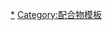 {{Navbox
| name  =  茂金属
| state = <includeonly>{{{state|collapsed}}}</includeonly>
| title = 金属[[环戊二烯]]配合物
| listclass = hlist
| titlestyle = 
| group1 = 全取代[[金属茂]]
| list1 = 
  {{Navbox|subgroup
  | group1 = 二茂
  | list1  = 
* [[二茂铍|Be(C<sub>5</sub>H<sub>5</sub>)<sub>2</sub>]]
* [[二茂镁|Mg(C<sub>5</sub>H<sub>5</sub>)<sub>2</sub>]]
* [[二茂钒|V(C<sub>5</sub>H<sub>5</sub>)<sub>2</sub>]]
* [[二茂铬|Cr(C<sub>5</sub>H<sub>5</sub>)<sub>2</sub>]]
* [[二茂锰|Mn(C<sub>5</sub>H<sub>5</sub>)<sub>2</sub>]]
* [[二茂铁|Fe(C<sub>5</sub>H<sub>5</sub>)<sub>2</sub>]]
* [[二茂钴|Co(C<sub>5</sub>H<sub>5</sub>)<sub>2</sub>]]
* [[二茂镍|Ni(C<sub>5</sub>H<sub>5</sub>)<sub>2</sub>]]
* [[二茂钌|Ru(C<sub>5</sub>H<sub>5</sub>)<sub>2</sub>]]
* [[二茂铑|Rh(C<sub>5</sub>H<sub>5</sub>)<sub>2</sub>]]
* [[二茂锡|Sn(C<sub>5</sub>H<sub>5</sub>)<sub>2</sub>]]
* [[二茂锇|Os(C<sub>5</sub>H<sub>5</sub>)<sub>2</sub>]]
* [[二茂铅|Pb(C<sub>5</sub>H<sub>5</sub>)<sub>2</sub>]]

  | group2 = 三茂
  | list2  = 
* [[三茂钪|Sc(C<sub>5</sub>H<sub>5</sub>)<sub>3</sub>]]
* [[三茂钇|Y(C<sub>5</sub>H<sub>5</sub>)<sub>3</sub>]]
* [[三茂镧|La(C<sub>5</sub>H<sub>5</sub>)<sub>3</sub>]]
* [[三茂铈|Ce(C<sub>5</sub>H<sub>5</sub>)<sub>3</sub>]]
* [[三茂镨|Pr(C<sub>5</sub>H<sub>5</sub>)<sub>3</sub>]]
* [[三茂钕|Nd(C<sub>5</sub>H<sub>5</sub>)<sub>3</sub>]]
* [[三茂钷|Pm(C<sub>5</sub>H<sub>5</sub>)<sub>3</sub>]]
* [[三茂钐|Sm(C<sub>5</sub>H<sub>5</sub>)<sub>3</sub>]]

  | group3 = 四茂
  | list3  = 
* [[四茂铀|U(C<sub>5</sub>H<sub>5</sub>)<sub>4</sub>]]
}}

| group2 = 金属茂盐
| list2 = 
* [[环戊二烯基钠|C<sub>5</sub>H<sub>5</sub><sup>-</sup>Na<sup>+</sup>]]
* [[環戊二烯基鋰|C<sub>5</sub>H<sub>5</sub><sup>-</sup>Li<sup>+</sup>]]
* [[环戊二烯基铟(I)|C<sub>5</sub>H<sub>5</sub><sup>-</sup>In<sup>+</sup>]]
* [[环戊二烯基铊|C<sub>5</sub>H<sub>5</sub><sup>-</sup>Tl<sup>+</sup>]]
* [[四氟硼酸二茂铁|[Fe(C<sub>5</sub>H<sub>5</sub>)<sub>2</sub>]BF<sub>4</sub>]]
* [[六氟磷酸二茂铁|[Fe(C<sub>5</sub>H<sub>5</sub>)<sub>2</sub>]PF<sub>6</sub>]]

| group3 = [[茂基配合物|金属茂配合物]]
| list3 = 
* [[环戊二烯基三羰基钨二聚体|(C<sub>5</sub>H<sub>5</sub>)<sub>2</sub>W<sub>2</sub>(CO)<sub>6</sub>]]
* [[环戊二烯基三羰基钼二聚体|(C<sub>5</sub>H<sub>5</sub>)<sub>2</sub>Mo<sub>2</sub>(CO)<sub>6</sub>]]
* [[环戊二烯基三羰基铬二聚体|(C<sub>5</sub>H<sub>5</sub>)<sub>2</sub>Cr<sub>2</sub>(CO)<sub>6</sub>]]
* [[二羰基二茂钛|(C<sub>5</sub>H<sub>5</sub>)<sub>2</sub>Ti(CO)<sub>2</sub>]]
* [[五硫化二茂钛|(C<sub>5</sub>H<sub>5</sub>)<sub>2</sub>TiS<sub>5</sub>]]
* {{le|双(环戊二烯基)氯化钛(III)|Bis(cyclopentadienyl)titanium(III)_chloride|[(C<sub>5</sub>H<sub>5</sub>)<sub>2</sub>TiCl]<sub>2</sub>}}
* [[二氯二茂钛|(C<sub>5</sub>H<sub>5</sub>)<sub>2</sub>TiCl<sub>2</sub>]]
* [[二氯二茂铪|(C<sub>5</sub>H<sub>5</sub>)<sub>2</sub>HfCl<sub>2</sub>]]
* [[二氯二茂锆|(C<sub>5</sub>H<sub>5</sub>)<sub>2</sub>ZrCl<sub>2</sub>]]
* [[二氯化二茂钒|(C<sub>5</sub>H<sub>5</sub>)<sub>2</sub>VCl<sub>2</sub>]]
* [[二氯二茂铌|(C<sub>5</sub>H<sub>5</sub>)<sub>2</sub>NbCl<sub>2</sub>]]
* {{le|二氯二茂钼|Molybdocene_dichloride|(C<sub>5</sub>H<sub>5</sub>)<sub>2</sub>MoCl<sub>2</sub>}}
* [[氯化三茂镎|(C<sub>5</sub>H<sub>5</sub>)<sub>3</sub>NpCl]]
* [[氯化二茂钪|(C<sub>5</sub>H<sub>5</sub>)<sub>2</sub>ScCl]]
* [[氯化二茂钇|(C<sub>5</sub>H<sub>5</sub>)<sub>2</sub>YCl]]
* {{le|环戊二烯基二羰基铁二聚体|Cyclopentadienyliron_dicarbonyl_dimer|[(C<sub>5</sub>H<sub>5</sub>)Fe(CO)<sub>2</sub>]<sub>2</sub>}}

| group4 = 金属茂[[衍生物]]
| list4 = 
* [[乙酰二茂铁|FeCp(Cp-Ac)]]
* [[二茂铁甲醛|C<sub>5</sub>H<sub>5</sub>FeC<sub>5</sub>H<sub>4</sub>CHO]]
* [[二茂铁甲酸|C<sub>5</sub>H<sub>5</sub>FeC<sub>5</sub>H<sub>4</sub>COOH]]
* [[1,1'-二茂铁二甲酸|Fe(C<sub>5</sub>H<sub>4</sub>COOH)<sub>2</sub>]]
* [[1,1%27-双(二苯基膦)二茂铁|Fe[Cp(PPh<sub>2</sub>)]<sub>2</sub>]]
* [[四氯化五甲基环戊二烯基铌|Cp*NbCl<sub>4</sub>]]
* [[四氯化五甲基环戊二烯基钽|Cp*TaCl<sub>4</sub>]]
*[[十甲基二茂钒|Cp*<sub>2</sub>V]]
*[[十甲基二茂铁|Cp*<sub>2</sub>Fe]]
*[[十甲基二茂钴|Cp*<sub>2</sub>Co]]
*[[十甲基二茂二锌|Cp*<sub>2</sub>Zn<sub>2</sub>]]
*[[十甲基二茂钌|Cp*<sub>2</sub>Ru]]
* {{le|五甲基环戊二烯基三氯化钛|(Pentamethylclopentadienyl)titanium_trichloride|Cp*TiCl<sub>3</sub>}}
* {{le|十甲基环戊二烯基二氯化钛|Decamethyltitanocene dichloride|Cp*<sub>2</sub>TiCl<sub>2</sub>}}
* {{le|十甲基环戊二烯基二氯化锆|Decamethylzirconocene_dichloride|Cp*<sub>2</sub>ZrCl<sub>2</sub>}}
*[[五甲基环戊二烯基氯化钌二聚体|(Cp*RuCl)<sub>2</sub>]]
*[[五甲基环戊二烯基氯化铑二聚体|(Cp*RhCl)<sub>2</sub>]]
*[[五甲基环戊二烯基氯化铱二聚体|(Cp*IrCl)<sub>2</sub>]]
}}<noinclude>
[[Category:茂金属|*]]
[[Category:配合物模板]]
</noinclude>